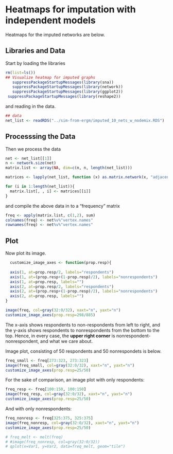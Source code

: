 Heatmaps for imputation with independent models
========================================================

Heatmaps for the imputed networks are below.

## Libraries and Data
Start by loading the libraries 

```r
rm(list=ls())
## Visualize heatmap for imputed graphs
   suppressPackageStartupMessages(library(sna))
   suppressPackageStartupMessages(library(network))
   suppressPackageStartupMessages(library(ggplot2))
 suppressPackageStartupMessages(library(reshape2))
```
and reading in the data.
```r
## data
net_list <- readRDS("../sim-from-ergm/imputed_10_nets_w_nodemix.RDS")
```

## Processsing the Data
Then we process the data
```r
net <- net_list[[1]]
n <- network.size(net)
matrix.list <- array(NA, dim=c(n, n, length(net_list)))

matrices <- lapply(net_list, function (x) as.matrix.network(x, "adjacency"))

for (i in 1:length(net_list)){
  matrix.list[, , i] <- matrices[[i]]
}

```
and compile the above data in to a "frequency" matrix
```r
freq <- apply(matrix.list, c(1,2), sum)
colnames(freq) <- net%v%"vertex.names" 
rownames(freq) <- net%v%"vertex.names" 
```

## Plot
Now plot its image. 

```r
  customize_image_axes <- function(prop.resp){
  
  axis(1, at=prop.resp/2, labels="respondents")
  axis(1, at=(prop.resp+(1-prop.resp)/2), labels="nonrespondents")
  axis(1, at=prop.resp, labels="")
  axis(2, at=prop.resp/2, labels="respondents")
  axis(2, at=(prop.resp+(1-prop.resp)/2), labels="nonrespondents")
  axis(2, at=prop.resp, labels="")
}
```  

```r
image(freq, col=gray(32:0/32), xaxt="n", yaxt="n")
customize_image_axes(prop.resp=298/885)
```

The x-axis shows respondents to non-respondents from left to right, and the y-axis shows respondents to nonrespondents from the bottom to the top. Hence, in 
every case, the **upper right corner** is nonrespondent-nonrespondent, and what we care about.

Image plot, consisting of 50 respondents and 50 nonrespondets is below.
```r
freq_small <- freq[273:323, 273:323]
image(freq_small, col=gray(32:0/32), xaxt="n", yaxt="n")
customize_image_axes(prop.resp=25/50)
```

For the sake of comparison, an image plot with only respondents:
  
  ```r
freq_resp <- freq[100:150, 100:150]
image(freq_resp, col=gray(32:0/32), xaxt="n", yaxt="n")
customize_image_axes(prop.resp=25/50)
```

And with only nonrespondents:

```r
freq_nonresp <- freq[325:375, 325:375]
image(freq_nonresp, col=gray(32:0/32), xaxt="n", yaxt="n")
customize_image_axes(prop.resp=25/50)

# freq_melt <- melt(freq)
# #image(freq_nonresp, col=gray(32:0/32))
# qplot(x=Var1, y=Var2, data=freq_melt, geom="tile")
```
